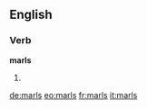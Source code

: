 ==English==

===Verb===
'''marls'''

# {{third-person singular of|[[marl]]}}

[[de:marls]]
[[eo:marls]]
[[fr:marls]]
[[it:marls]]